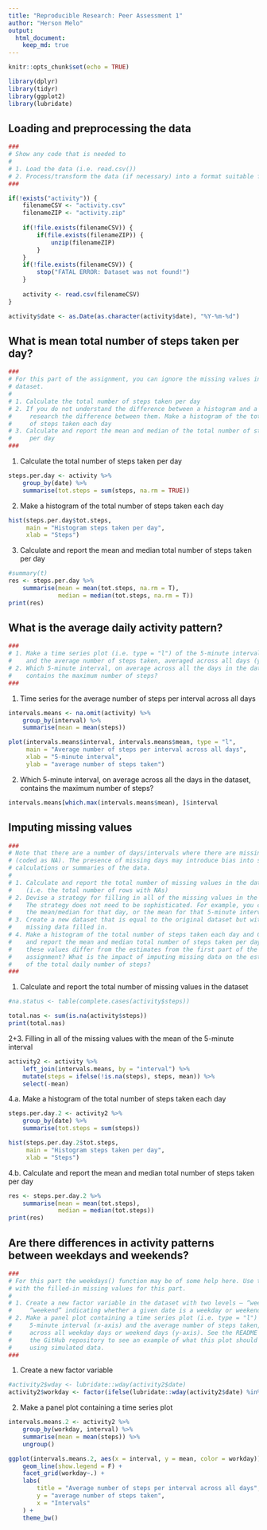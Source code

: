 ---
title: "Reproducible Research: Peer Assessment 1"
author: "Herson Melo"
output: 
  html_document:
    keep_md: true
---

```{r setup, include=FALSE}
knitr::opts_chunk$set(echo = TRUE)
```


```{r libraries, warning=FALSE, message=FALSE}
library(dplyr)
library(tidyr)
library(ggplot2)
library(lubridate)
```


## Loading and preprocessing the data

```{r loading}

###
# Show any code that is needed to
# 
# 1. Load the data (i.e. read.csv())
# 2. Process/transform the data (if necessary) into a format suitable for your analysis
###

if(!exists("activity")) {
    filenameCSV <- "activity.csv"
    filenameZIP <- "activity.zip"
    
    if(!file.exists(filenameCSV)) {
        if(file.exists(filenameZIP)) {
            unzip(filenameZIP)
        }
    }
    if(!file.exists(filenameCSV)) {
        stop("FATAL ERROR: Dataset was not found!")
    }
    
    activity <- read.csv(filenameCSV)
}

activity$date <- as.Date(as.character(activity$date), "%Y-%m-%d")
```


## What is mean total number of steps taken per day?

```{r}
###
# For this part of the assignment, you can ignore the missing values in the 
# dataset.
# 
# 1. Calculate the total number of steps taken per day
# 2. If you do not understand the difference between a histogram and a barplot, 
#     research the difference between them. Make a histogram of the total number
#     of steps taken each day
# 3. Calculate and report the mean and median of the total number of steps taken
#     per day
###
```

1. Calculate the total number of steps taken per day

```{r}
steps.per.day <- activity %>% 
    group_by(date) %>% 
    summarise(tot.steps = sum(steps, na.rm = TRUE))
```

2. Make a histogram of the total number of steps taken each day

```{r histogram_steps, fig.height=4}
hist(steps.per.day$tot.steps, 
     main = "Histogram steps taken per day", 
     xlab = "Steps")
```

3. Calculate and report the mean and median total number of steps taken per day

```{r}
#summary(t)
res <- steps.per.day %>% 
    summarise(mean = mean(tot.steps, na.rm = T), 
              median = median(tot.steps, na.rm = T))
print(res)
```

## What is the average daily activity pattern?

```{r}
###
# 1. Make a time series plot (i.e. type = "l") of the 5-minute interval (x-axis)
#    and the average number of steps taken, averaged across all days (y-axis)
# 2. Which 5-minute interval, on average across all the days in the dataset, 
#    contains the maximum number of steps?
###
```

1. Time series for the average number of steps per interval across all days

```{r}
intervals.means <- na.omit(activity) %>%
    group_by(interval) %>%
    summarise(mean = mean(steps))

plot(intervals.means$interval, intervals.means$mean, type = "l", 
     main = "Average number of steps per interval across all days",
     xlab = "5-minute interval",
     ylab = "average number of steps taken")

```

2. Which 5-minute interval, on average across all the days in the dataset, 
contains the maximum number of steps?

```{r}
intervals.means[which.max(intervals.means$mean), ]$interval
```


## Imputing missing values

```{r}
###
# Note that there are a number of days/intervals where there are missing values 
# (coded as NA). The presence of missing days may introduce bias into some 
# calculations or summaries of the data.
# 
# 1. Calculate and report the total number of missing values in the dataset 
#    (i.e. the total number of rows with NAs)
# 2. Devise a strategy for filling in all of the missing values in the dataset. 
#    The strategy does not need to be sophisticated. For example, you could use
#    the mean/median for that day, or the mean for that 5-minute interval, etc.
# 3. Create a new dataset that is equal to the original dataset but with the 
#    missing data filled in.
# 4. Make a histogram of the total number of steps taken each day and Calculate
#    and report the mean and median total number of steps taken per day. Do 
#    these values differ from the estimates from the first part of the 
#    assignment? What is the impact of imputing missing data on the estimates
#    of the total daily number of steps?
###
```

1. Calculate and report the total number of missing values in the dataset

```{r}
#na.status <- table(complete.cases(activity$steps))

total.nas <- sum(is.na(activity$steps))
print(total.nas)
```

2+3. Filling in all of the missing values with the mean of the 5-minute interval

```{r}
activity2 <- activity %>%
    left_join(intervals.means, by = "interval") %>%
    mutate(steps = ifelse(!is.na(steps), steps, mean)) %>%
    select(-mean)
```

4.a. Make a histogram of the total number of steps taken each day

```{r, fig.height=4}
steps.per.day.2 <- activity2 %>% 
    group_by(date) %>% 
    summarise(tot.steps = sum(steps))

hist(steps.per.day.2$tot.steps, 
     main = "Histogram steps taken per day", 
     xlab = "Steps")
```

4.b. Calculate and report the mean and median total number of steps taken per day

```{r}
res <- steps.per.day.2 %>% 
    summarise(mean = mean(tot.steps), 
              median = median(tot.steps))
print(res)
```

## Are there differences in activity patterns between weekdays and weekends?

```{r}
###
# For this part the weekdays() function may be of some help here. Use the dataset
# with the filled-in missing values for this part.
# 
# 1. Create a new factor variable in the dataset with two levels – “weekday” and
#     “weekend” indicating whether a given date is a weekday or weekend day.
# 2. Make a panel plot containing a time series plot (i.e. type = "l") of the
#     5-minute interval (x-axis) and the average number of steps taken, averaged
#     across all weekday days or weekend days (y-axis). See the README file in 
#     the GitHub repository to see an example of what this plot should look like
#     using simulated data.
###
```

1. Create a new factor variable

```{r}
#activity2$wday <- lubridate::wday(activity2$date)
activity2$workday <- factor(ifelse(lubridate::wday(activity2$date) %in% c(1,7), "Weekend", "Workday"), levels = c("Weekend", "Workday"))

```

2. Make a panel plot containing a time series plot

```{r}

intervals.means.2 <- activity2 %>%
    group_by(workday, interval) %>%
    summarise(mean = mean(steps)) %>%
    ungroup()

ggplot(intervals.means.2, aes(x = interval, y = mean, color = workday)) + 
    geom_line(show.legend = F) + 
    facet_grid(workday~.) +
    labs(
        title = "Average number of steps per interval across all days",
        y = "average number of steps taken",
        x = "Intervals"
    ) + 
    theme_bw()
```


